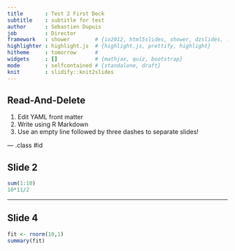 ```yaml
---
title       : Test 2 First Deck
subtitle    : subtitle for test
author      : Sebastien Dupuis
job         : Director
framework   : shower        # {io2012, html5slides, shower, dzslides, ...}
highlighter : highlight.js  # {highlight.js, prettify, highlight}
hitheme     : tomorrow      # 
widgets     : []            # {mathjax, quiz, bootstrap}
mode        : selfcontained # {standalone, draft}
knit        : slidify::knit2slides
---
```


## Read-And-Delete

1. Edit YAML front matter
2. Write using R Markdown
3. Use an empty line followed by three dashes to separate slides!

--- .class #id 

## Slide 2

```r
sum(1:10)
10*11/2
```

---

## Slide 4

```r
fit <- rnorm(10,1)
summary(fit)
```

